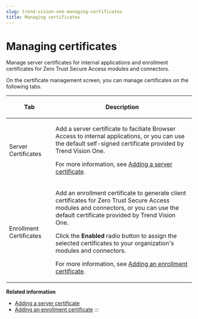 ```yaml
---
slug: trend-vision-one-managing-certificates
title: Managing certificates
---
```

# Managing certificates

Manage server certificates for internal applications and enrollment certificates for Zero Trust Secure Access modules and connectors.

On the certificate management screen, you can manage certificates on the following tabs.

<table>
<colgroup>
<col style="width: 25%" />
<col style="width: 75%" />
</colgroup>
<thead>
<tr>
<th><p>Tab</p></th>
<th><p>Description</p></th>
</tr>
</thead>
<tbody>
<tr>
<td><p>Server Certificates</p></td>
<td><p>Add a server certificate to faciliate Browser Access to internal applications, or you can use the default self-signed certificate provided by Trend Vision One.</p>
<p>For more information, see <a href="trend-vision-one-adding-server-certificate">Adding a server certificate</a>.</p></td>
</tr>
<tr>
<td><p>Enrollment Certificates</p></td>
<td><p>Add an enrollment certificate to generate client certificates for Zero Trust Secure Access modules and connectors, or you can use the default certificate provided by Trend Vision One.</p>
<p>Click the <strong>Enabled</strong> radio button to assign the selected certificates to your organization's modules and connectors.</p>
<p>For more information, see <a href="trend-vision-one-adding-enrollment-certificate">Adding an enrollment certificate</a>.</p></td>
</tr>
</tbody>
</table>

**Related information**

- [Adding a server certificate](adding-server-certificate.md "Upload a server certificate for your organization's internal applications to facilitate browser access.")
- [Adding an enrollment certificate](adding-enrollment-certificate.md "Add an enrollment certificate to generate client certificates for Zero Trust Secure Access modules and connectors.")
:::
